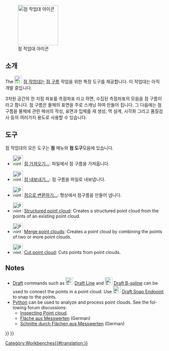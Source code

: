<languages/>

{{Docnav
|[[PartDesign_Workbench/ko|부품설계 작업대]]
|[[Reverse_Engineering_Workbench/ko|역설계 작업대]]
|IconL=Workbench_PartDesign.svg
|IconR=Workbench_Reverse_Engineering.svg
}}

[[Image:Workbench_Points.svg|thumb|128px|점 작업대 아이콘]]

{{TOCright}}

<span id="Introduction"></span>
==소개==

<div class="mw-translate-fuzzy">
The [[Image:Workbench_Points.svg|24px]] [[Points_Workbench/ko|점 작업대]]는 [http://en.wikipedia.org/wiki/Point_cloud 점 구름] 작업을 위한 특정 도구를 제공합니다. 이 작업대는 아직 개발 중입니다.
</div>

3차원 공간의 한 지점 좌표를 측점좌표 라고 하면, 수집된 측점좌표의 모음을 점 구름이라고 합니다. 점 구름은 물체의 표면을 주로 스캐닝 하여 만들어 집니다.  그 다음에는 점 구름을 물체에 관한 메쉬의 작성, 표면과 입체를 재 생성, 역 설계, 시각화 그리고 품질검사 등의 여러가지 용도로 사용할 수 있습니다.

<span id="Tools"></span>
==도구==

점 작업대의 모든 도구는 '''점''' 메뉴와 '''점 도구'''모음에 있습니다.

* [[Image:Points_Import.svg|32px]] [[Points_Import|점 가져오기...]]: 파일에서 점 구름을 가져옵니다.

* [[Image:Points_Export.svg|32px]] [[Points_Export|점 내보내기...]]: 점 구름을 파일로 내보냅니다.

* [[Image:Points_Convert.svg|32px]] [[Points_Convert|점으로 변환하기...]]: 형상에서 점구름을 만들어 냅니다.

<div lang="en" dir="ltr" class="mw-content-ltr">
* [[Image:Points_Structure.svg|32px]] [[Points_Structure|Structured point cloud]]: Creates a structured point cloud from the points of an existing point cloud.
</div>

<div lang="en" dir="ltr" class="mw-content-ltr">
* [[Image:Points_Merge.svg|32px]] [[Points_Merge|Merge point clouds]]: Creates a point cloud by combining the points of two or more point clouds.
</div>

<div lang="en" dir="ltr" class="mw-content-ltr">
* [[Image:Points_PolyCut.svg|32px]] [[Points_PolyCut|Cut point cloud]]: Cuts points from point clouds.
</div>

<div lang="en" dir="ltr" class="mw-content-ltr">
==Notes==
</div>

<div lang="en" dir="ltr" class="mw-content-ltr">
* [[Draft_Workbench|Draft]] commands such as [[Image:Draft_Line.svg|24px]] [[Draft_Line|Draft Line]] and [[Image:Draft_BSpline.svg|24px]] [[Draft_BSpline|Draft B-spline]] can be used to connect the points in a point cloud. Use [[Image:Draft_Snap_Endpoint.svg|24px]] [[Draft_Snap_Endpoint|Draft Snap Endpoint]] to snap to the points.
* [[Python|Python]] can be used to analyze and process point clouds. See the following forum discussions:
** [https://forum.freecad.org/viewtopic.php?f=3&t=16098 Inspecting Point cloud].
** [https://forum.freecad.org/viewtopic.php?f=13&t=15988 Fläche aus Messwerten] (German)
** [https://forum.freecad.org/viewtopic.php?f=13&t=16103 Schnitte durch Flächen aus Messwerten] (German)
</div>


{{Docnav
|[[PartDesign_Workbench/ko|부품설계 작업대]]
|[[Reverse_Engineering_Workbench/ko|역설계 작업대]]
|IconL=Workbench_PartDesign.svg
|IconR=Workbench_Reverse_Engineering.svg
}}

{{Points Tools navi{{#translation:}}}}
{{Userdocnavi{{#translation:}}}}
[[Category:Workbenches{{#translation:}}]]